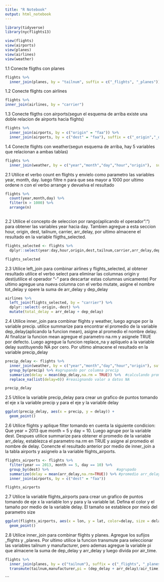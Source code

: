 ---
title: "R Notebook"
output: html_notebook
---

```{r}
library(tidyverse)
library(nycflights13)

view(flights)
view(airports)
view(planes)
view(airlines)
view(weather)


```

1.1 
Conecte fligths con planes
```{r}
flights %>%
  inner_join(planes, by = "tailnum", suffix = c("_flights", "_planes"))


```
1.2
Conecte flights con airlines
```{r}
flights %>%
inner_join(airlines, by = "carrier")
```
1.3
Conecte fligths con airports(segun el esquema de arriba existe una doble relacion de airports hacia flights)
```{r}
flights %>%
  inner_join(airports, by = c("origin" = "faa")) %>%
  inner_join(airports, by = c("dest" = "faa"), suffix = c("_origin","_dest"))
```

1.4
Conecte flights con weather(segun esquema de arriba, hay 5 variables que relacionan a ambas tablas)
```{r}

flights %>%
  inner_join(weather, by = c("year","month","day","hour","origin"),  suffix = c("_flights", "_weather"))

```

2.1
Utilice el verbo count en flights y envielo como parametro las variables year, month, day.
luego filtre n para que sea mayor a 1000
por ultimo ordene n con el verbo arrange y devuelva el resultado
```{r}

flights %>%
  count(year,month,day) %>% 
  filter(n > 1000) %>% 
  arrange(n)
  

```
2.2
Utilice el concepto de seleccion por rango(aplicando el operador":") para obtener las variables year hacia day.
Tambien agregue a esta seccion hour, origin, dest, tailnum, carrier, arr_delay,
por ultimo almacene el resultado en la variable fligths_selected.
```{r}

flights_selected <- flights %>%
  dplyr::select(year:day,hour,origin,dest,tailnum,carrier,arr_delay,dep_delay) # Seleccion de grupos de columnas y columnas en especifico

flights_selected


```

2.3
Utilice left_join para combinar airlines y flights_selected, al obtener resultado utilice el verbo select para eliminar las columnas origin y dest(utilice el operador "-" para descartar estas columnas unicamente)
Por ultimo agregue una nueva columna con el verbo mutate, asigne el nombre tot_delay y opere la suma de arr_delay y dep_delay
```{r}

airlines %>%
  left_join(flights_selected, by = "carrier") %>% 
  dplyr::select(-origin,-dest) %>%
  mutate(total_delay = arr_delay + dep_delay)


```

2.4
Utilice inner_join para combinar flights y weather, luego agrupe por la variable precip.
utilice summarize para encontrar el promedio de la variable dep_delay(aplicando la funcion mean),
asigne al promedio el nombre delay.
Al finalizar la funcion mean agregue el parametro na.rm y asignele TRUE por defecto.
Luego agregue la funcion replace_na y apliquelo a la variable delay sustituyendo NA por cero.
Por ultimo almacene el resultado en la variable precip_delay
```{r}

precip_delay <- flights %>%
  inner_join(weather, by = c("year","month","day","hour","origin"), suffix = c("_flights", "_weather")) %>% 
  group_by(precip) %>% #agrupando por columna precip
  summarize(delay = mean(dep_delay,na.rm = TRUE)) %>%  #calculando promedio de retraso
  replace_na(list(delay=0)) #reasignando valor a datos NA

precip_delay

```


2.5
Utilice la variable precip_delay para crear un grafico de puntos tomando el eje x la variable precip y para el eje y la variable delay
```{r}
ggplot(precip_delay, aes(x = precip, y = delay)) +
  geom_point()

```

2.6
Utilice flights y aplique filter tomando en cuenta la siguiente condicion: Que year = 2013 que month = 5 y day = 10. Luego agrupe por la variable dest.
Despues utilice summarize para obtener el promedio de la variable arr_delay, establezca el parametro  na.rm en TRUE y asigne al promedio el nombre de delay.
Conencte el resultado anterior por medio de inner_join a la tabla airports y asignelo a la variable flights_airports.
```{r}

flights_airports <- flights %>%
  filter(year == 2013, month == 5, day == 10) %>%  
  group_by(dest) %>%                               #agrupado
  summarize(delay = mean(arr_delay,na.rm=TRUE)) %>% #promedio arr_delay 
  inner_join(airports, by = c("dest" = "faa"))

flights_airports

```

2.7
Utilice la variable flights_airports para crear un grafico de puntos tomando de eje x la variable lon y para y la variable lat.
Defina el color y el tamaño por medio de la variable delay.
El tamaño se establece por meio del parametro size
```{r}

ggplot(flights_airports, aes(x = lon, y = lat, color=delay, size = delay)) +
  geom_point()

```

2.8
Utilice inner_join para combinar flights y planes. Agregue los sufijos _flights y _planes.
Por ultimo utilice la funcion transmute para seleccionar las variables tailnum y manufacturer,
pero ademas agregue la variable pi que almacene la suma de dep_delay y arr_delay
y luego divida por air_time.
```{r}

flights %>%
  inner_join(planes, by = c("tailnum"), suffix = c("_flights", "_planes")) %>%
  transmute(tailnum,manufacturer,pi = (dep_delay + arr_delay)/air_time)

```

```

